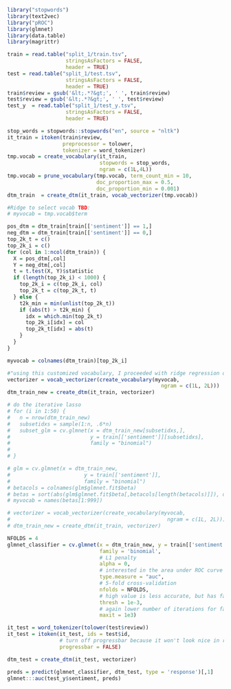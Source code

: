 ```r
library("stopwords")
library(text2vec)
library("pROC")
library(glmnet)
library(data.table)
library(magrittr)
```

```r
train = read.table("split_1/train.tsv",
                   stringsAsFactors = FALSE,
                   header = TRUE)
test = read.table("split_1/test.tsv",
                   stringsAsFactors = FALSE,
                   header = TRUE)
train$review = gsub('&lt;.*?&gt;', ' ', train$review)
test$review = gsub('&lt;.*?&gt;', ' ', test$review)
test_y  = read.table("split_1/test_y.tsv",
                   stringsAsFactors = FALSE,
                   header = TRUE)
```


```r
stop_words = stopwords::stopwords("en", source = "nltk")
it_train = itoken(train$review,
                  preprocessor = tolower, 
                  tokenizer = word_tokenizer)
tmp.vocab = create_vocabulary(it_train, 
                              stopwords = stop_words, 
                              ngram = c(1L,4L))
tmp.vocab = prune_vocabulary(tmp.vocab, term_count_min = 10,
                             doc_proportion_max = 0.5,
                             doc_proportion_min = 0.001)
dtm_train  = create_dtm(it_train, vocab_vectorizer(tmp.vocab))
```

```r
#Ridge to select vocab TBD:
# myvocab = tmp.vocab$term
```

```r
pos_dtm = dtm_train[train[['sentiment']] == 1,]
neg_dtm = dtm_train[train[['sentiment']] == 0,]
top_2k_t = c()
top_2k_i = c()
for (col in 1:ncol(dtm_train)) {
  X = pos_dtm[,col]
  Y = neg_dtm[,col]
  t = t.test(X, Y)$statistic
  if (length(top_2k_i) < 1000) {
    top_2k_i = c(top_2k_i, col)
    top_2k_t = c(top_2k_t, t)
  } else {
    t2k_min = min(unlist(top_2k_t))
    if (abs(t) > t2k_min) {
      idx = which.min(top_2k_t)
      top_2k_i[idx] = col
      top_2k_t[idx] = abs(t)
    }
  }
}
```

```r
myvocab = colnames(dtm_train)[top_2k_i]
```

```r
#"using this customized vocabulary, I proceeded with ridge regression on the five data splits. For each split, the initial part of my code resembled the following"
vectorizer = vocab_vectorizer(create_vocabulary(myvocab, 
                                                  ngram = c(1L, 2L)))
dtm_train_new = create_dtm(it_train, vectorizer)
```

```r
# do the iterative lasso 
# for (i in 1:50) {
#   n = nrow(dtm_train_new)
#   subsetidxs = sample(1:n, .6*n)
#   subset_glm = cv.glmnet(x = dtm_train_new[subsetidxs,], 
#                          y = train[['sentiment']][subsetidxs],
#                          family = "binomial")
#   
# }

# glm = cv.glmnet(x = dtm_train_new, 
#                        y = train[['sentiment']],
#                        family = "binomial")
# betacols = colnames(glm$glmnet.fit$beta)
# betas = sort(abs(glm$glmnet.fit$beta[,betacols[length(betacols)]]), decreasing=TRUE)
# myvocab = names(betas[1:999])
```

```r
# vectorizer = vocab_vectorizer(create_vocabulary(myvocab, 
#                                                   ngram = c(1L, 2L)))
# dtm_train_new = create_dtm(it_train, vectorizer)
```

```r
NFOLDS = 4
glmnet_classifier = cv.glmnet(x = dtm_train_new, y = train[['sentiment']],
                              family = 'binomial',
                              # L1 penalty
                              alpha = 0,
                              # interested in the area under ROC curve
                              type.measure = "auc",
                              # 5-fold cross-validation
                              nfolds = NFOLDS,
                              # high value is less accurate, but has faster training
                              thresh = 1e-3,
                              # again lower number of iterations for faster training
                              maxit = 1e3)
```


```r
it_test = word_tokenizer(tolower(test$review))
it_test = itoken(it_test, ids = test$id,
                 # turn off progressbar because it won't look nice in rmd
                 progressbar = FALSE)

dtm_test = create_dtm(it_test, vectorizer)

preds = predict(glmnet_classifier, dtm_test, type = 'response')[,1]
glmnet:::auc(test_y$sentiment, preds)
```